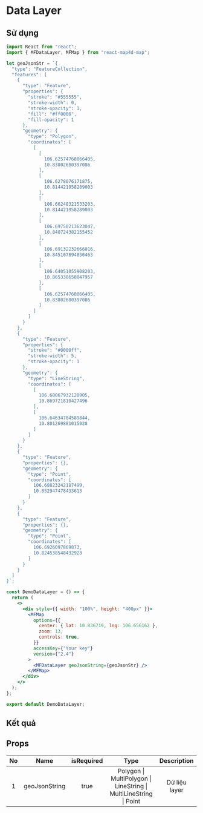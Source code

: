 # Data Layer

## Sử dụng

```jsx filename="demo.js" copy
import React from "react";
import { MFDataLayer, MFMap } from "react-map4d-map";

let geoJsonStr = `{
  "type": "FeatureCollection",
  "features": [
    {
      "type": "Feature",
      "properties": {
        "stroke": "#555555",
        "stroke-width": 0,
        "stroke-opacity": 1,
        "fill": "#ff0000",
        "fill-opacity": 1
      },
      "geometry": {
        "type": "Polygon",
        "coordinates": [
          [
            [
              106.62574768066405,
              10.83802680397086
            ],
            [
              106.6278076171875,
              10.814421958289003
            ],
            [
              106.66248321533203,
              10.814421958289003
            ],
            [
              106.69750213623047,
              10.840724382155452
            ],
            [
              106.69132232666016,
              10.845107894830463
            ],
            [
              106.64051055908203,
              10.865338658847957
            ],
            [
              106.62574768066405,
              10.83802680397086
            ]
          ]
        ]
      }
    },
    {
      "type": "Feature",
      "properties": {
        "stroke": "#0000ff",
        "stroke-width": 5,
        "stroke-opacity": 1
      },
      "geometry": {
        "type": "LineString",
        "coordinates": [
          [
            106.68067932128905,
            10.869721810427496
          ],
          [
            106.64634704589844,
            10.801269881015028
          ]
        ]
      }
    },
    {
      "type": "Feature",
      "properties": {},
      "geometry": {
        "type": "Point",
        "coordinates": [
          106.68823242187499,
          10.852947478433613
        ]
      }
    },
    {
      "type": "Feature",
      "properties": {},
      "geometry": {
        "type": "Point",
        "coordinates": [
          106.6926097869873,
          10.824538548432923
        ]
      }
    }
  ]
}`;

const DemoDataLayer = () => {
  return (
    <>
      <div style={{ width: "100%", height: "400px" }}>
        <MFMap
          options={{
            center: { lat: 10.836719, lng: 106.656162 },
            zoom: 13,
            controls: true,
          }}
          accessKey={"Your key"}
          version={"2.4"}
        >
          <MFDataLayer geoJsonString={geoJsonStr} />
        </MFMap>
      </div>
    </>
  );
};

export default DemoDataLayer;
```

## Kết quả


<DemoDataLayer />

## Props

| No  |     Name      | isRequired |                              Type                              |  Description  |
| :-: | :-----------: | :--------: | :------------------------------------------------------------: | :-----------: |
|  1  | geoJsonString |    true    | Polygon \| MultiPolygon \| LineString \| MultiLineString \| Point | Dữ liệu layer |
